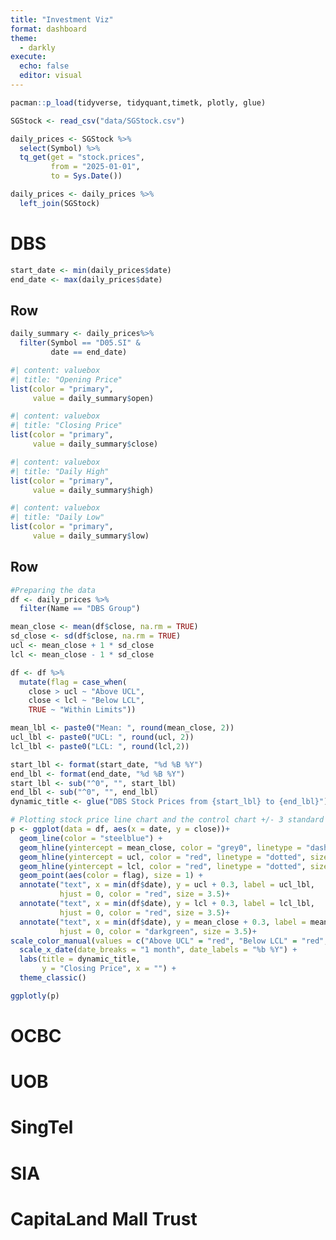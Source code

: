 ```yaml
---
title: "Investment Viz"
format: dashboard
theme: 
  - darkly
execute: 
  echo: false
  editor: visual
---
```


```r
pacman::p_load(tidyverse, tidyquant,timetk, plotly, glue)
```

```r
SGStock <- read_csv("data/SGStock.csv")
```

```r
daily_prices <- SGStock %>%
  select(Symbol) %>%
  tq_get(get = "stock.prices",
         from = "2025-01-01",
         to = Sys.Date())

daily_prices <- daily_prices %>%
  left_join(SGStock)
```

# DBS

```R
start_date <- min(daily_prices$date)
end_date <- max(daily_prices$date)
```

## Row {height="20%"}

```r
daily_summary <- daily_prices%>%
  filter(Symbol == "D05.SI" &
         date == end_date)
```

```r
#| content: valuebox
#| title: "Opening Price"
list(color = "primary",
     value = daily_summary$open)
```

```r
#| content: valuebox
#| title: "Closing Price"
list(color = "primary",
     value = daily_summary$close)
```

```r
#| content: valuebox
#| title: "Daily High"
list(color = "primary",
     value = daily_summary$high)
```

```r
#| content: valuebox
#| title: "Daily Low"
list(color = "primary",
     value = daily_summary$low)
```

## Row

```r
#Preparing the data
df <- daily_prices %>%
  filter(Name == "DBS Group")

mean_close <- mean(df$close, na.rm = TRUE)
sd_close <- sd(df$close, na.rm = TRUE)
ucl <- mean_close + 1 * sd_close
lcl <- mean_close - 1 * sd_close

df <- df %>%
  mutate(flag = case_when(
    close > ucl ~ "Above UCL",
    close < lcl ~ "Below LCL",
    TRUE ~ "Within Limits"))

mean_lbl <- paste0("Mean: ", round(mean_close, 2))
ucl_lbl <- paste0("UCL: ", round(ucl, 2))
lcl_lbl <- paste0("LCL: ", round(lcl,2))

start_lbl <- format(start_date, "%d %B %Y")
end_lbl <- format(end_date, "%d %B %Y")
start_lbl <- sub("^0", "", start_lbl)
end_lbl <- sub("^0", "", end_lbl)
dynamic_title <- glue("DBS Stock Prices from {start_lbl} to {end_lbl}")
```

```r
# Plotting stock price line chart and the control chart +/- 3 standard deviations from the mean
p <- ggplot(data = df, aes(x = date, y = close))+
  geom_line(color = "steelblue") +
  geom_hline(yintercept = mean_close, color = "grey0", linetype = "dashed", size = 0.5, alpha = 0.8) +
  geom_hline(yintercept = ucl, color = "red", linetype = "dotted", size = 0.5, alpha = 0.8) +
  geom_hline(yintercept = lcl, color = "red", linetype = "dotted", size = 0.5, alpha = 0.8) +
  geom_point(aes(color = flag), size = 1) +
  annotate("text", x = min(df$date), y = ucl + 0.3, label = ucl_lbl,
           hjust = 0, color = "red", size = 3.5)+
  annotate("text", x = min(df$date), y = lcl + 0.3, label = lcl_lbl,
           hjust = 0, color = "red", size = 3.5)+
  annotate("text", x = min(df$date), y = mean_close + 0.3, label = mean_lbl,
           hjust = 0, color = "darkgreen", size = 3.5)+
scale_color_manual(values = c("Above UCL" = "red", "Below LCL" = "red", "Within Limits" = "steelblue")) +
  scale_x_date(date_breaks = "1 month", date_labels = "%b %Y") +
  labs(title = dynamic_title,
       y = "Closing Price", x = "") +
  theme_classic()

ggplotly(p)
```

# OCBC

# UOB

# SingTel

# SIA

# CapitaLand Mall Trust
